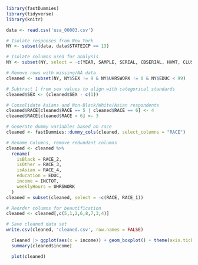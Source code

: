 ```{r echo = FALSE}
library(fastDummies)
library(tidyverse)
library(knitr)
```
```{r echo = FALSE}
data <- read.csv('usa_00003.csv')

# Isolate responses from New York
NY <- subset(data, data$STATEICP == 13)

# Isolate columns used for analysis
NY <- subset(NY, select = -c(YEAR, SAMPLE, SERIAL, CBSERIAL, HHWT, CLUSTER, STATEICP, STRATA, GQ, PERNUM, PERWT, RACED, CITIZEN, EDUCD, DEGFIELD, DEGFIELDD, TRANWORK, TRANTIME))

# Remove rows with missing/NA data
cleaned <- subset(NY, NY$SEX != 9 & NY$UHRSWORK != 0 & NY$EDUC < 99)

# Subtract 1 from sex values to align with categorical standards
cleaned$SEX <- (cleaned$SEX - c(1))

# Consolidate Asians and Non-Black/White/Asian respondents
cleaned$RACE[cleaned$RACE == 5 | cleaned$RACE == 6] <- 4
cleaned$RACE[cleaned$RACE > 6] <- 3

# Generate dummy variables based on race
cleaned <- fastDummies::dummy_cols(cleaned, select_columns = "RACE")

# Rename Columns, remove redundant columns
cleaned <- cleaned %>%
  rename(
    isBlack = RACE_2,
    isOther = RACE_3,
    isAsian = RACE_4,
    education = EDUC,
    income = INCTOT,
    weeklyHours = UHRSWORK
  )
cleaned = subset(cleaned, select = -c(RACE, RACE_1))

# Reorder columns for beautification
cleaned <- cleaned[,c(5,1,2,6,8,7,3,4)]

# Save cleaned data set
write.csv(cleaned, 'cleaned.csv', row.names = FALSE)
```
```{r echo = FALSE}
  cleaned |> ggplot(aes(x = income)) + geom_boxplot() + theme(axis.ticks.y = element_blank(), axis.text.y = element_blank())
  summary(cleaned$income)
```

```{r echo = FALSE}
  plot(cleaned)
```
